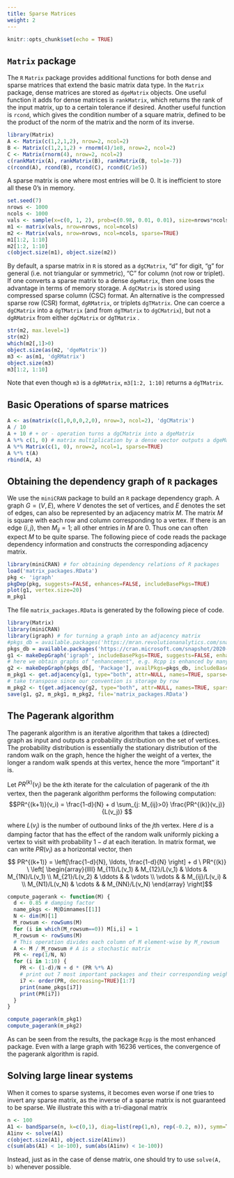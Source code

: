 ```yaml
---
title: Sparse Matrices
weight: 2
---
```


```r
knitr::opts_chunk$set(echo = TRUE)
```

## `Matrix` package

The `R` `Matrix` package provides additional functions for both dense and sparse matrices that extend the basic matrix data type. In the `Matrix` package, dense matrices are stored as `dgeMatrix` objects. One useful function it adds for dense matrices is `rankMatrix`, which returns the rank of the input matrix, up to a certain tolerance if desired. Another useful function is `rcond`, which gives the condition number of a square matrix, defined to be the product of the norm of the matrix and the norm of its inverse.


```r
library(Matrix)
A <- Matrix(c(1,2,1,2), nrow=2, ncol=2)
B <- Matrix(c(1,2,1,2) + rnorm(4)/1e8, nrow=2, ncol=2)
C <- Matrix(rnorm(4), nrow=2, ncol=2)
c(rankMatrix(A), rankMatrix(B), rankMatrix(B, tol=1e-7))
c(rcond(A), rcond(B), rcond(C), rcond(C/1e5))
```

A sparse matrix is one where most entries will be 0. It is inefficient to store all these 0's in memory.

```r
set.seed(7)
nrows <- 1000
ncols <- 1000
vals <- sample(x=c(0, 1, 2), prob=c(0.98, 0.01, 0.01), size=nrows*ncols, replace=TRUE)
m1 <- matrix(vals, nrow=nrows, ncol=ncols)
m2 <- Matrix(vals, nrow=nrows, ncol=ncols, sparse=TRUE)
m1[1:2, 1:10]
m2[1:2, 1:10]
c(object.size(m1), object.size(m2))
```

By default, a sparse matrix in `R` is stored as a `dgCMatrix`, "d" for digit, "g" for general (i.e. not triangular or symmetric), "C" for column (not row or triplet). If one converts a sparse matrix to a dense `dgeMatrix`, then one loses the advantage in terms of memory storage. A `dgCMatrix` is stored using compressed sparse column (CSC) format. An alternative is the compressed sparse row (CSR) format, `dgRMatrix`, or triplets `dgTMatrix`. One can coerce a `dgCMatrix` into a `dgTMatrix` (and from `dgTMatrix` to `dgCMatrix`), but not a `dgRMatrix` from either `dgCMatrix` or `dgTMatrix` .

```r
str(m2, max.level=1)
str(m2)
which(m2[,1]>0)
object.size(as(m2, 'dgeMatrix'))
m3 <- as(m1, 'dgRMatrix')
object.size(m3)
m3[1:2, 1:10]
```

Note that even though `m3` is a `dgRMatrix`, `m3[1:2, 1:10]` returns a `dgTMatrix`.

## Basic Operations of sparse matrices
```r
A <- as(matrix(c(1,0,0,0,2,0), nrow=3, ncol=2), 'dgCMatrix')
A / 10
A + 10 # + or - operation turns a dgCMatrix into a dgeMatrix
A %*% c(1, 0) # matrix multiplication by a dense vector outputs a dgeMatrix
A %*% Matrix(c(1, 0), nrow=2, ncol=1, sparse=TRUE)
A %*% t(A)
rbind(A, A)
```

## Obtaining the dependency graph of `R` packages

We use the `miniCRAN` package to build an `R` package dependency graph. A graph $G=(V,E)$, where $V$ denotes the set of vertices, and $E$ denotes the set of edges, can also be represented by an adjacency matrix $M$. The matrix $M$ is square with each row and column corresponding to a vertex. If there is an edge $(i,j)$, then $M_{ij}=1$; all other entries in $M$ are 0. Thus one can often expect $M$ to be quite sparse. The following piece of code reads the package dependency information and constructs the corresponding adjacency matrix.

```r
library(miniCRAN) # for obtaining dependency relations of R packages
load('matrix_packages.RData')
pkg <- 'igraph'
pkgDep(pkg, suggests=FALSE, enhances=FALSE, includeBasePkgs=TRUE)
plot(g1, vertex.size=20)
m_pkg1
```

The file `matrix_packages.RData` is generated by the following piece of code.

```r
library(Matrix)
library(miniCRAN)
library(igraph) # for turning a graph into an adjacency matrix
#pkgs_db = available.packages('https://mran.revolutionanalytics.com/snapshot/2019-08-19/src/contrib',
pkgs_db = available.packages('https://cran.microsoft.com/snapshot/2020-11-17/src/contrib/', type='source', filters=NULL)
g1 <- makeDepGraph('igraph', includeBasePkgs=TRUE, suggests=FALSE, enhances=FALSE)
# here we obtain graphs of "enhancement", e.g. Rcpp is enhanced by many packages but enhances none
g2 <- makeDepGraph(pkgs_db[, 'Package'], availPkgs=pkgs_db, includeBasePkgs=FALSE, suggests=FALSE, enhances=TRUE)
m_pkg1 <- get.adjacency(g1, type="both", attr=NULL, names=TRUE, sparse=TRUE)
# take transpose since our convention is storage by row
m_pkg2 <- t(get.adjacency(g2, type="both", attr=NULL, names=TRUE, sparse=TRUE))
save(g1, g2, m_pkg1, m_pkg2, file='matrix_packages.RData')
```

## The Pagerank algorithm

The pagerank algorithm is an iterative algorithm that takes a (directed) graph as input and outputs a probability distribution on the set of vertices. The probability distribution is essentially the stationary distribution of the random walk on the graph, hence the higher the weight of a vertex, the longer a random walk spends at this vertex, hence the more "important" it is.

Let $PR^{(k)}(v_i)$ be the $k$th iterate for the calculation of pagerank of the $i$th vertex, then the pagerank algorithm performs the following computation:
$$PR^{(k+1)}(v_i) = \frac{1-d}{N} + d \sum_{j: M_{ij}>0}  \frac{PR^{(k)}(v_j)}{L(v_j)} $$

where $L(v_j)$ is the number of outbound links of the $j$th vertex. Here $d$ is a damping factor that has the effect of the random walk uniformly picking a vertex to visit with probability $1-d$ at each iteration. In matrix format, we can write $PR(v_i)$ as a horizontal vector, then
$$ PR^{(k+1)} = \left[\frac{1-d}{N}, \ldots, \frac{1-d}{N} \right] + d \ PR^{(k)} \ \left[
  \begin{array}{llll}
    M_{11}/L(v_1) & M_{12}/L(v_1) & \ldots & M_{1N}/L(v_1) \\
    M_{21}/L(v_2) & \ddots & & \vdots \\
    \vdots &  & M_{ij}/L(v_i) & \\
    M_{N1}/L(v_N) & \cdots & & M_{NN}/L(v_N)
  \end{array}
  \right]$$

```r
compute_pagerank <- function(M) {
  d <- 0.85 # damping factor
  name_pkgs <- M@Dimnames[[1]]
  N <- dim(M)[1]
  M_rowsum <- rowSums(M)
  for (i in which(M_rowsum==0)) M[i,i] = 1
  M_rowsum <- rowSums(M)
  # This operation divides each column of M element-wise by M_rowsum
  A <- M / M_rowsum # A is a stochastic matrix
  PR <- rep(1/N, N)
  for (i in 1:10) {
    PR <- (1-d)/N + d * (PR %*% A)
    # print out 7 most important packages and their corresponding weights
    i7 <- order(PR, decreasing=TRUE)[1:7]
    print(name_pkgs[i7])
    print(PR[i7])
  }
}

compute_pagerank(m_pkg1)
compute_pagerank(m_pkg2)
```

As can be seen from the results, the package `Rcpp` is the most enhanced package. Even with a large graph with 16236 vertices, the convergence of the pagerank algorithm is rapid.

## Solving large linear systems

When it comes to sparse systems, it becomes even worse if one tries to invert any sparse matrix, as the inverse of a sparse matrix is not guaranteed to be sparse. We illustrate this with a tri-diagonal matrix

```r
n <- 100
A1 <- bandSparse(n, k=c(0,1), diag=list(rep(1,n), rep(-0.2, n)), symm=T)
A1inv <- solve(A1)
c(object.size(A1), object.size(A1inv))
c(sum(abs(A1) < 1e-100), sum(abs(A1inv) < 1e-100))
```

Instead, just as in the case of dense matrix, one should try to use `solve(A, b)` whenever possible.
